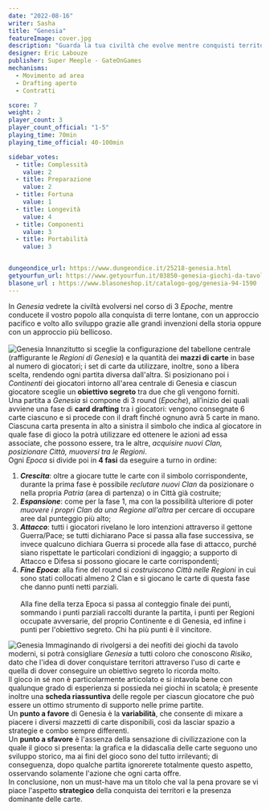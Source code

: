 ```yaml
---
date: "2022-08-16"
writer: Sasha
title: "Genesia"
featureImage: cover.jpg
description: "Guarda la tua civiltà che evolve mentre conquisti territori (con le buone o con le cattive)."
designer: Eric Labouze
publisher: Super Meeple - GateOnGames 
mechanisms:
  - Movimento ad area
  - Drafting aperto
  - Contratti

score: 7
weight: 2
player_count: 3
player_count_official: "1-5"
playing_time: 70min
playing_time_official: 40-100min

sidebar_votes:
  - title: Complessità
    value: 2
  - title: Preparazione
    value: 2
  - title: Fortuna
    value: 1
  - title: Longevità
    value: 4
  - title: Componenti
    value: 3
  - title: Portabilità
    value: 3


dungeondice_url: https://www.dungeondice.it/25218-genesia.html
getyourfun_url: https://www.getyourfun.it/03850-genesia-giochi-da-tavolo-di-guerra.html
blasone_url : https://www.blasoneshop.it/catalogo-gog/genesia-94-1590
---
```


<Setting>
  In <em>Genesia</em> vedrete la civiltà evolversi nel corso di 3 <em>Epoche</em>, mentre conducete il vostro popolo alla conquista di terre lontane, con un approccio pacifico e volto allo sviluppo grazie alle grandi invenzioni della storia oppure con un approccio più bellicoso.<br />
&nbsp;<br />
</Setting>

<img src="./game1.jpg" alt="Genesia" />

<Rules>
 Innanzitutto si sceglie la configurazione del tabellone centrale (raffigurante le <em>Regioni di Genesia</em>) e la quantità dei <strong>mazzi di carte</strong> in base al numero di giocatori; i set di carte da utilizzare, inoltre, sono a libera scelta, rendendo ogni partita diversa dall'altra. Si posizionano poi i <em>Continenti</em> dei giocatori intorno all'area centrale di Genesia e ciascun giocatore sceglie un <strong>obiettivo segreto</strong> tra due che gli vengono forniti.<br />
Una partita a <em>Genesia</em> si compone di 3 round (<em>Epoche</em>), all’inizio dei quali avviene una fase di <strong>card drafting</strong> tra i giocatori: vengono consegnate 6 carte ciascuno e si procede con il draft finché ognuno avrà 5 carte in mano. Ciascuna carta presenta in alto a sinistra il simbolo che indica al giocatore in quale fase di gioco la potrà utilizzare ed ottenere le azioni ad essa associate, che possono essere, tra le altre, <em>acquisire nuovi Clan, posizionare Città, muoversi tra le Regioni</em>.<br />
Ogni <em>Epoca</em> si divide poi in <strong>4 fasi</strong> da eseguire a turno in ordine:<br />
<ol>
<li><strong><em>Crescita</em></strong>: oltre a giocare tutte le carte con il simbolo corrispondente, durante la prima fase è possibile <em>reclutare nuovi Clan</em> da posizionare o nella propria <em>Patria</em> (area di partenza) o in Città già costruite;</li>
<li><strong><em>Espansione</em></strong>: come per la fase 1, ma con la possibilità ulteriore di poter <em>muovere i propri Clan da una Regione all'altra</em> per cercare di occupare aree dal punteggio più alto;</li>
<li><strong><em>Attacco</em></strong>: tutti i giocatori rivelano le loro intenzioni attraverso il gettone Guerra/Pace; se tutti dichiarano Pace si passa alla fase successiva, se invece qualcuno dichiara Guerra si procede alla fase di attacco, purché siano rispettate le particolari condizioni di ingaggio; a supporto di Attacco e Difesa si possono giocare le carte corrispondenti;</li>
<li><strong><em>Fine Epoca</em></strong>: alla fine del round si <em>costruiscono Città nelle Regioni</em> in cui sono stati collocati almeno 2 Clan e si giocano le carte di questa fase che danno punti netti parziali.<br />
&nbsp;</li>
Alla fine della terza Epoca si passa al conteggio finale dei punti, sommando i punti parziali raccolti durante la partita, i punti per Regioni occupate avversarie, del proprio Continente e di Genesia, ed infine i punti per l'obiettivo segreto. Chi ha più punti è il vincitore.  <br />
</ol>
</Rules>

<img src="./game2.jpg" alt="Genesia" />

<Feedback>
  Immaginando di rivolgersi a dei neofiti dei giochi da tavolo moderni, si potrà consigliare <em>Genesia</em> a tutti coloro che conoscono <em>Risiko</em>, dato che l'idea di dover conquistare territori attraverso l'uso di carte e quella di dover conseguire un obiettivo segreto lo ricorda molto.<br />
Il gioco in sé non è particolarmente articolato e si intavola bene con qualunque grado di esperienza si possieda nei giochi in scatola; è presente inoltre una <strong>scheda riassuntiva</strong> delle regole per ciascun giocatore che può essere un ottimo strumento di supporto nelle prime partite.<br/>
Un <strong>punto a favore</strong> di Genesia è la <strong>variabilità</strong>, che consente di mixare a piacere i diversi mazzetti di carte disponibili, così da lasciar spazio a strategie e combo sempre differenti.<br />
Un <strong>punto a sfavore</strong> è l'assenza della sensazione di civilizzazione con la quale il gioco si presenta: la grafica e la didascalia delle carte seguono uno sviluppo storico, ma ai fini del gioco sono del tutto irrilevanti; di conseguenza, dopo qualche partita ignorerete totalmente questo aspetto, osservando solamente l'azione che ogni carta offre.<br />
In conclusione, non un must-have ma un titolo che val la pena provare se vi piace l'aspetto <strong>strategico</strong> della conquista dei territori e la presenza dominante delle carte.<br />
</Feedback>

<Instagram id="ChW3twLDYfk" />

